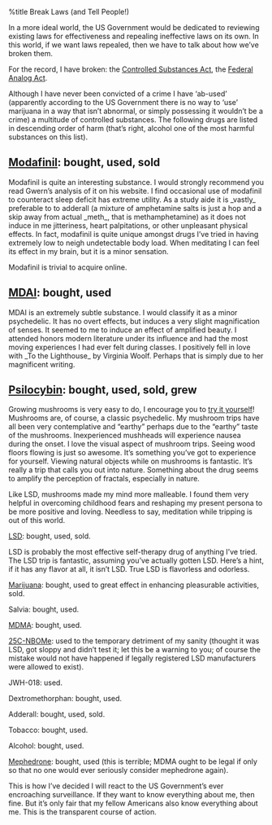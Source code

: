 %title Break Laws (and Tell People!)

In a more ideal world, the US Government would be dedicated to reviewing existing laws for effectiveness and repealing ineffective laws on its own. In this world, if we want laws repealed, then we have to talk about how we’ve broken them.

For the record, I have broken: the [[http://en.wikipedia.org/wiki/Controlled_Substances_Act|Controlled Substances Act]], the [[http://en.wikipedia.org/wiki/Federal_Analog_Act|Federal Analog Act]].

Although I have never been convicted of a crime I have ‘ab-used’ (apparently according to the US Government there is no way to ‘use’ marijuana in a way that isn’t abnormal, or simply possessing it wouldn’t be a crime) a multitude of controlled substances. The following drugs are listed in descending order of harm (that’s right, alcohol one of the most harmful substances on this list).

== [[http://www.gwern.net/Modafinil|Modafinil]]: bought, used, sold ==

Modafinil is quite an interesting substance. I would strongly recommend you read Gwern’s analysis of it on his website. I find occasional use of modafinil to counteract sleep deficit has extreme utility. As a study aide it is _vastly_ preferable to to adderall (a mixture of amphetamine salts is just a hop and a skip away from actual _meth_, that is methamphetamine) as it does not induce in me jitteriness, heart palpitations, or other unpleasant physical effects. In fact, modafinil is quite unique amongst drugs I’ve tried in having extremely low to neigh undetectable body load. When meditating I can feel its effect in my brain, but it is a minor sensation.

Modafinil is trivial to acquire online.

== [[http://en.wikipedia.org/wiki/MDAI|MDAI]]: bought, used ==

MDAI is an extremely subtle substance. I would classify it as a minor psychedelic. It has no overt effects, but induces a very slight magnification of senses. It seemed to me to induce an effect of amplified beauty. I attended honors modern literature under its influence and had the most moving experiences I had ever felt during classes. I positively fell in love with _To the Lighthouse_ by Virginia Woolf. Perhaps that is simply due to her magnificent writing.

== [[http://en.wikipedia.org/wiki/Psilocybin_mushrooms|Psilocybin]]: bought, used, sold, grew ==

Growing mushrooms is very easy to do, I encourage you to [[http://www.shroomery.org/|try it yourself]]! Mushrooms are, of course, a classic psychedelic. My mushroom trips have all been very contemplative and “earthy” perhaps due to the “earthy” taste of the mushrooms. Inexperienced mushheads will experience nausea during the onset. I love the visual aspect of mushroom trips. Seeing wood floors flowing is just so awesome. It’s something you’ve got to experience for yourself. Viewing natural objects while on mushrooms is fantastic. It’s really a trip that calls you out into nature. Something about the drug seems to amplify the perception of fractals, especially in nature.

Like LSD, mushrooms made my mind more malleable. I found them very helpful in overcoming childhood fears and reshaping my present persona to be more positive and loving. Needless to say, meditation while tripping is out of this world.

[[http://en.wikipedia.org/wiki/LSD|LSD]]: bought, used, sold.

LSD is probably the most effective self-therapy drug of anything I’ve tried. The LSD trip is fantastic, assuming you’ve actually gotten LSD. Here’s a hint, if it has any flavor at all, it isn’t LSD. True LSD is flavorless and odorless.

[[http://en.wikipedia.org/wiki/Marijuana|Marijuana]]: bought, used to great effect in enhancing pleasurable activities, sold.

Salvia: bought, used.

[[http://en.wikipedia.org/wiki/MDMA|MDMA]]: bought, used.

[[http://en.wikipedia.org/wiki/25C-NBOMe|25C-NBOMe]]: used to the temporary detriment of my sanity (thought it was LSD, got sloppy and didn’t test it; let this be a warning to you; of course the mistake would not have happened if legally registered LSD manufacturers were allowed to exist).

JWH-018: used.

Dextromethorphan: bought, used.

Adderall: bought, used, sold.

Tobacco: bought, used.

Alcohol: bought, used.

[[http://en.wikipedia.org/wiki/Mephedrone|Mephedrone]]: bought, used (this is terrible; MDMA ought to be legal if only so that no one would ever seriously consider mephedrone again).

This is how I’ve decided I will react to the US Government’s ever encroaching surveillance. If they want to know everything about me, then fine. But it’s only fair that my fellow Americans also know everything about me. This is the transparent course of action. 
